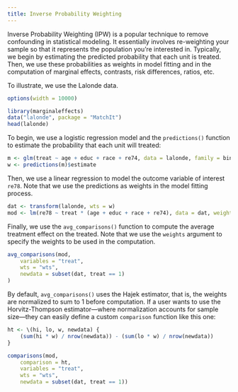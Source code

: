 ```yaml
---
title: Inverse Probability Weighting
---
```


Inverse Probability Weighting (IPW) is a popular technique to remove confounding in statistical modeling. It essentially involves re-weighting your sample so that it represents the population you're interested in. Typically, we begin by estimating the predicted probability that each unit is treated. Then, we use these probabilities as weights in model fitting and in the computation of marginal effects, contrasts, risk differences, ratios, etc.

To illustrate, we use the Lalonde data.

```r
options(width = 10000)
```

```r
library(marginaleffects)
data("lalonde", package = "MatchIt")
head(lalonde)
```

To begin, we use a logistic regression model and the `predictions()` function to estimate the probability that each unit will treated:

```r
m <- glm(treat ~ age + educ + race + re74, data = lalonde, family = binomial)
w <- predictions(m)$estimate
```

Then, we use a linear regression to model the outcome variable of interest `re78`. Note that we use the predictions as weights in the model fitting process.

```r
dat <- transform(lalonde, wts = w)
mod <- lm(re78 ~ treat * (age + educ + race + re74), data = dat, weights = wts)
```

Finally, we use the `avg_comparisons()` function to compute the average treatment effect on the treated. Note that we use the `weights` argument to specify the weights to be used in the computation.

```r
avg_comparisons(mod,
    variables = "treat",
    wts = "wts",
    newdata = subset(dat, treat == 1)
)
```

By default, `avg_comparisons()` uses the Hajek estimator, that is, the weights are normalized to sum to 1 before computation. If a user wants to use the Horvitz-Thompson estimator---where normalization accounts for sample size---they can easily define a custom `comparison` function like this one:

```r
ht <- \(hi, lo, w, newdata) {
    (sum(hi * w) / nrow(newdata)) - (sum(lo * w) / nrow(newdata))
}

comparisons(mod,
    comparison = ht,
    variables = "treat",
    wts = "wts",
    newdata = subset(dat, treat == 1)) 
```